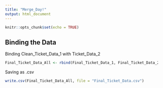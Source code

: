 ```yaml
---
title: "Merge_Day!"
output: html_document
---
```


```r
knitr::opts_chunk$set(echo = TRUE)
```

## Binding the Data

Binding Clean_Ticket_Data_1 with Ticket_Data_2

```r

Final_Ticket_Data_All <- rbind(Final_Ticket_Data_1, Final_Ticket_Data_2) 

```

Saving as .csv

```r

write.csv(Final_Ticket_Data_All, file = "Final_Ticket_Data.csv")

```

